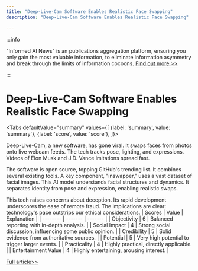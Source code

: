 ```yaml
---
title: "Deep-Live-Cam Software Enables Realistic Face Swapping"
description: "Deep-Live-Cam Software Enables Realistic Face Swapping"

---
```



:::info

"Informed AI News" is an publications aggregation platform, ensuring you only gain the most valuable information, to eliminate information asymmetry and break through the limits of information cocoons.  [Find out more >>](/)

:::

# Deep-Live-Cam Software Enables Realistic Face Swapping


<Tabs
	defaultValue="summary"
	values={[
	{label: 'summary', value: 'summary'},
	{label: 'score', value: 'score'},
]}>
<TabItem value="summary">


Deep-Live-Cam, a new software, has gone viral. It swaps faces from photos onto live webcam feeds. The tech tracks pose, lighting, and expressions. Videos of Elon Musk and J.D. Vance imitations spread fast.

The software is open source, topping GitHub's trending list. It combines several existing tools. A key component, "inswapper," uses a vast dataset of facial images. This AI model understands facial structures and dynamics. It separates identity from pose and expression, enabling realistic swaps.

This tech raises concerns about deception. Its rapid development underscores the ease of remote fraud. The implications are clear: technology's pace outstrips our ethical considerations.
</TabItem>
<TabItem value="score">
	| Scores     | Value   | Explanation |
	| -------- | ------- | ------- |
	| Objectivity  | 6    | Balanced reporting with in-depth analysis.    |
	| Social Impact | 4     | Strong social discussion, influencing some public opinion.    |
	| Credibility    | 5    | Solid evidence from authoritative sources.    |
	| Potential    | 5    | Very high potential to trigger larger events.    |
	| Practicality    | 4    | Highly practical, directly applicable.    |
	| Entertainment Value    | 4    | Highly entertaining, arousing interest.    |
</TabItem>
</Tabs>

[Full article>>](https://tech.slashdot.org/story/24/08/13/2057227/deep-live-cam-goes-viral-allowing-anyone-to-become-a-digital-doppelganger?utm_source=rss1.0mainlinkanon&utm_medium=feed)

